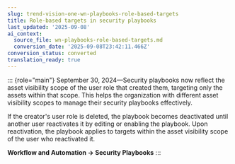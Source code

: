 ```yaml
---
slug: trend-vision-one-wn-playbooks-role-based-targets
title: Role-based targets in security playbooks
last_updated: '2025-09-08'
ai_context:
  source_file: wn-playbooks-role-based-targets.md
  conversion_date: '2025-09-08T23:42:11.466Z'
conversion_status: converted
translation_ready: true
---
```


::: {role="main"}
September 30, 2024—Security playbooks now reflect the asset visibility scope of the user role that created them, targeting only the assets within that scope. This helps the organization with different asset visibility scopes to manage their security playbooks effectively.

If the creator's user role is deleted, the playbook becomes deactivated until another user reactivates it by editing or enabling the playbook. Upon reactivation, the playbook applies to targets within the asset visibility scope of the user who reactivated it.

**Workflow and Automation → Security Playbooks**
:::
